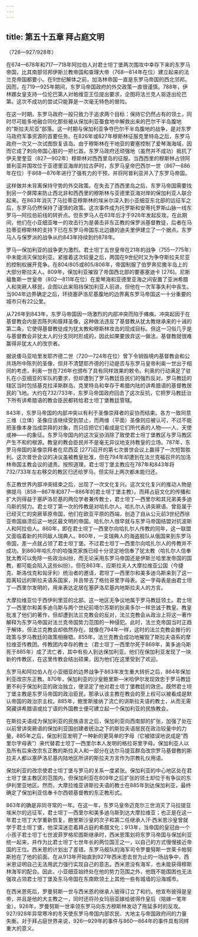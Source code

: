 ```yaml
---
---
---
```

title: 第五十五章 拜占庭文明
---




（726—927/928年）

在674—678年和717—718年阿拉伯人对君士坦丁堡两次围攻中幸存下来的东罗马帝国，比其南部邻邦伊斯兰教帝国和查理大帝（768—814年在位）建立起来的法兰克帝国都要小。在9世纪解体之前，加洛林帝国一直是东罗马帝国的西北邻邦。因而，在719—925年期间，东罗马帝国政府的外交政策一直很谨慎。788年，伊林娜女皇支持一位伦巴第人对帕维亚王位提出要求，企图将法兰克人驱逐出伦巴第。这次不成功的尝试只能算是一次毫无特色的冒险。

在这一时期，东罗马政府一般只致力于追求两个目标：保持它仍然占有的领土，同时尽可能多地融合同化那些被从保加利亚蚕食地中解救出来的巴尔干半岛腹地的“斯拉夫尼亚”部落。这一时期与保加利亚争夺巴尔干半岛腹地的战争，是对东罗马政府军事资源的首要任务。在826年或827年穆斯林征服克里特岛之后，东罗马政府一次又一次试图恢复该岛。由于穆斯林在干地亚的要塞控制了爱琴海海域，因而它成了刺向帝国心脏的一把匕首。东罗马政府还顽强地（虽然并不成功）抵抗了伊夫里奎亚（827—902年）穆斯林对西西里岛的征服。当西西里的穆斯林占领阿普利亚并围攻位于亚德里亚海岸的拉古萨时，东罗马皇帝巴西尔一世（867—886年在位）于868—876年进行了强有力的干预，并将阿普利亚并入了东罗马帝国。

这样做并未背离保持守势的外交政策。在失去了西西里岛之后，东罗马帝国需要找到另一个屏障来防止西北非和西西里的穆斯林与亚德里亚海对岸的保加利亚人联合起来。在863年消灭了马拉蒂亚穆斯林的埃米尔深入到小亚细亚东北部的远征军之后，东罗马仍然保持了谨慎的政策。这次事件成为托罗斯和安蒂托罗斯山脉一线东罗马—阿拉伯前线的转折点。但东罗马人在63年后才于926年发起反攻。在此期间，他们在小亚细亚唯一的攻击行为是袭击非东正教的保罗派基督教徒，后者在马拉蒂亚穆斯林的支持下已在东罗马帝国东北边疆的迪夫里伊建立了一个据点。东罗马人与保罗派的战争从约843年持续到约878年。

罗马—保加利亚的战争更为激烈。君士坦丁五世皇帝在21年的战争（755—775年）中未能消灭保加利亚。紧接着这次较量之后，两国在9世纪时又为争夺斯拉夫尼亚的控制权展开竞争。在804/805或805/806年，帝国制服了伯罗奔尼撒半岛上的大部分斯拉夫人。809年，保加利亚摧毁了帝国西北部的要塞塞迪卡 [276]。尼斯福鲁斯一世皇帝（802—811年在位）在爱琴海和亚德里亚海之间安置了亚洲希腊人和突厥人移民，企图以此来阻挡保加利亚人前进，但他在一次军事失利中丧生。当904年边界确定之后，环绕塞萨洛尼基腹地的边界离东罗马帝国这一十分重要的城市只有22公里。

从726年到843年，东罗马帝国因一场激烈的内部冲突而陷于瘫痪。冲突起因于在基督教会内是否陈列和膜拜圣像，这种做法违反了基督教从犹太教继承来的十诫的第二条，它使得基督教徒成为犹太教和穆斯林攻击的现成目标。但这一习俗几乎是与基督教会非犹太人的分支同时形成的，因此如果要放弃这一做法，基督教就很难赢得非犹太人的改宗者。

据说倭马亚哈里发耶齐德二世（720—724年在位）曾下令销毁境内基督教会和公共场所中陈列的圣像，但并不清楚耶齐德的行动是否与东罗马皇帝利奥一世出于相同的考虑，利奥一世在726年也颁布了具有同样效果的敕令。利奥的行动满足了驻扎在小亚细亚的军队的要求，但却遭到了罗马教廷臣民们的强烈反对。罗马教廷的辖区当时包括基克拉泽斯群岛、克里特岛和幸存于希腊内陆的讲希腊语的基督教居民的飞地。大约在732/733年，东罗马帝国政府回击了这次反抗，它把罗马教廷治下所有讲希腊语的教会臣民都转给君士坦丁堡教廷管辖。

843年，东罗马帝国的内部冲突以有利于圣像崇拜者的妥协而结束。各方一致同意三维（立体）圣像应该继续受到禁止，而两维（平面）圣像则应被认可，不过不能把圣像本身当成崇拜的对象，而只应把它们看成是它们所代表的人物——人、天使或神——的象征。东罗马帝国内的这次妥协消除了致使君士坦丁堡教区与罗马教区产生不和的根源。教皇的教会臣民并不是毫无异议地支持教皇的立场。787年，东罗马帝国的圣像崇拜者在尼西亚 [277]召开的第七次普世会议上赢得了一次短暂胜利。这次普世会议的决议虽被教皇批准，但在794年却遭到在法兰克福召开的加洛林帝国主教会议的谴责。按照道理，君士坦丁堡主教应在787年和843年将732/733年左右移交的教区归还给罗马。但实际上两次都未能归还。

东正教世界内部冲突结束之后，出现了一次文化复兴。这次文化复兴的推动人物是佛提乌（858—867年和877—886年的君士坦丁堡主教）。而拜占庭文化的传播和扩大则得益于塞萨洛尼基的两位学者兼传教士，君士坦丁—西里尔和其兄弟美多迪乌斯的努力。君士坦丁第一次的传教是对哈扎尔人。哈扎尔人讲突厥语、曾臣属于已经灭亡的突厥草原帝国，他们在欧亚平原的西端，创造了自从公元前3世纪西徐亚帝国崩溃后这一地区最文明的帝国。哈扎尔人很早就与东罗马帝国结盟对抗波斯人和阿拉伯人。860年，即在君士坦丁—西里尔向哈扎尔人传教的同年，这一联盟又面临着新的共同敌人瑞典人。860年，一支瑞典人的海盗舰队从俄国来到东罗马帝国，差一点就占领了君士坦丁堡。不过君士坦丁—西里尔向哈扎尔人的传教并不成功。到860年哈扎尔的哈强克家族已经十分坚定地信奉了犹太教（哈扎尔人信奉犹太教可以免除一些政治纠纷，而无论采用东罗马帝国还是伊斯兰哈里发帝国的国教，都可能会陷入这些纠纷）。但在863年，应斯拉夫人大摩拉维亚公国（今捷克、斯洛伐克和匈牙利）统治者的邀请，君坦丁—西里尔和美多迪乌斯来到了这一距离较远的斯拉夫语系国家，并且带去了格拉哥里字母表。这一字母表是由君士坦丁—西里尔发明的，用来表达定居在塞萨洛尼基内地斯拉夫人的方言。

大摩拉维亚位于西伊利里亚的北部。这一地区无争议地属于罗马教廷领土。君士坦丁—西里尔和美多迪乌斯与两个世纪前塔尔苏斯的狄奥多尔一样忠诚于教皇。教皇批准了他们的著作，但却遭到法兰克教会的反对，法兰克教会从政治上将这一著作解释为东罗马帝国对法兰克帝国势力范围的一种侵犯。此时，法兰克帝国当时正趋于解体，但法兰克教会却依然存在。就像在794年一样，这时的法兰克教会推行的政策与罗马教廷的政策相癥牾。855年，法兰克教会成功地摧毁了斯拉夫语系的摩拉维亚传教团。传教团内幸存的教士（君士坦丁—西里尔死于869年，美多迪乌斯死于885年）成了流亡者，其中有些人到达保加利亚。他们在保加利亚发现了一块新的传教区，在这里传教会结出硕果，因为他们在这里受到了欢迎。

东罗马和阿拉伯人在小亚细亚的边界战争于863年发生重大转折之后，864年保加利亚改宗东正教。870年，保加利亚的沙皇鲍里斯—米哈伊尔发现效忠于罗马教廷更不利于保加利亚的政治独立，便坚定了他对君士坦丁堡教廷的效忠。既然君士坦丁堡主教是东罗马帝国的政治臣民，那承认该主教在教会的至上权可以被看成是默认帝国的政治宗主权。885年，鲍里斯接纳了流亡的讲斯拉夫语的教士，从而无需窝藏讲希腊语或拉丁语的外国教士便可建立起一个保加利亚的民族教会。

在斯拉夫语成为保加利亚的民族语言之后，保加利亚向西南部的扩张，加强了处在以前曾讲突厥语的保加利亚国创建者统治之下的斯拉夫语居民在政治较量中的力量。885年之后，保加利亚发明了一种新的更简单的字母（它被错误地说成是“西里尔字母表”）来代替君士坦丁—西里尔本人发明的格拉哥里字母。保加利亚人以及所有后来改宗东正教的斯拉夫人和一部分在达尔马提亚群岛改宗罗马基督教的斯拉夫人都以塞萨洛尼基内陆地区所讲的斯拉夫方言作为宗教礼仪用语。

保加利亚的改宗使君士坦丁堡与罗马的关系一度紧张。保加利亚的中心地区处在君士坦丁堡主教区的范围内，但保加利亚在809年之后扩张的领土却位于有争议的东伊利里亚地区。然而，大摩拉维亚讲斯拉夫语的教士在885年到达保加利亚，最终确定了保加利亚信奉卡尔西顿基督教的东正教形式。

863年的确是非同寻常的一年。在这一年，东罗马皇帝迈克尔三世消灭了马拉提亚埃米尔的远征军，君士坦丁—西里尔和美多迪乌斯到达大摩拉维亚；也正是在这一年君士坦丁大学重新恢复。鲍里斯沙皇的次子和第二任继承人汗·西米恩沙皇曾就学于君士坦丁堡，他深深迷恋着拜占庭的希腊文化；913年，当帝国的皇冠由一个小孩子君士坦丁七世波菲罗格尼图斯继承时，西米恩策划将东罗马帝国与保加利亚统一起来，并作为比君士坦丁七世年长的两位国王之一，以自己的方式慢慢接近帝国的王位。西米恩的计划出了差错。东罗马舰队的海军司令罗曼努斯一世莱卡帕努斯抢在了他的前面。在从913年开始直到927年西米恩去世为止的一场战争中，西米恩证明自己无法用武力强行实现自己的意志。西米恩没有海军，也未能获得穆斯林海军的配合。因此，小亚细亚始终处在他的势力范围之外，他既不能围困也无法强攻占领君士坦丁堡及东马帝国在东南欧领土上其他一些有城墙的沿海城市。

在西米恩死后，罗曼努斯一世与西米恩的继承人彼得订立了和约。他宣布彼得是皇帝，并且是他的大主教之一，同时还将孙女玛丽亚嫁给彼得作皇后（陪嫁一笔年金）。926年，罗曼努斯一世率领东罗马向东方穆斯林发动了拖延多时的反攻。927/928年异常寒冷的冬天使东罗马帝国内部农民、大地主与帝国政府间的力量失衡。对于拜占庭世界来说，926—929年的事件与860—864年的事件具有同样重大的意义。